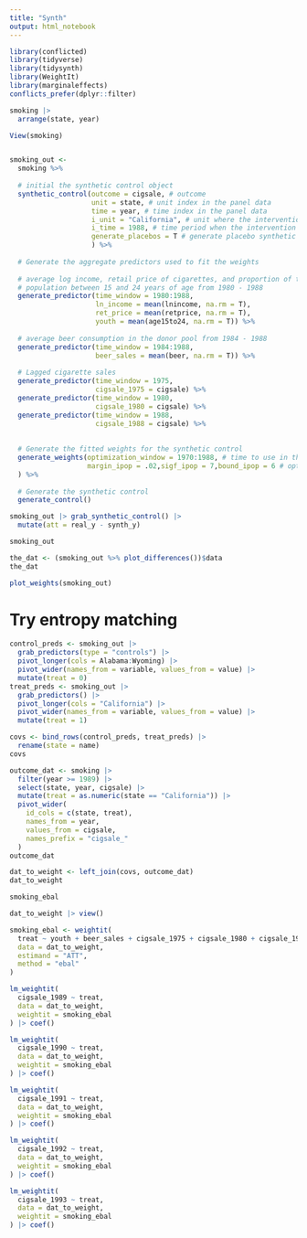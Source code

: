 ```yaml
---
title: "Synth"
output: html_notebook
---
```


```r
library(conflicted)
library(tidyverse)
library(tidysynth)
library(WeightIt)
library(marginaleffects)
conflicts_prefer(dplyr::filter)
```

```r
smoking |>
  arrange(state, year)
```


```r
View(smoking)
```


```r
```


```r
smoking_out <-
  smoking %>%
  
  # initial the synthetic control object
  synthetic_control(outcome = cigsale, # outcome
                    unit = state, # unit index in the panel data
                    time = year, # time index in the panel data
                    i_unit = "California", # unit where the intervention occurred
                    i_time = 1988, # time period when the intervention occurred
                    generate_placebos = T # generate placebo synthetic controls (for inference)
                    ) %>%
  
  # Generate the aggregate predictors used to fit the weights
  
  # average log income, retail price of cigarettes, and proportion of the
  # population between 15 and 24 years of age from 1980 - 1988
  generate_predictor(time_window = 1980:1988,
                     ln_income = mean(lnincome, na.rm = T),
                     ret_price = mean(retprice, na.rm = T),
                     youth = mean(age15to24, na.rm = T)) %>%
  
  # average beer consumption in the donor pool from 1984 - 1988
  generate_predictor(time_window = 1984:1988,
                     beer_sales = mean(beer, na.rm = T)) %>%
  
  # Lagged cigarette sales 
  generate_predictor(time_window = 1975,
                     cigsale_1975 = cigsale) %>%
  generate_predictor(time_window = 1980,
                     cigsale_1980 = cigsale) %>%
  generate_predictor(time_window = 1988,
                     cigsale_1988 = cigsale) %>%
  
  
  # Generate the fitted weights for the synthetic control
  generate_weights(optimization_window = 1970:1988, # time to use in the optimization task
                   margin_ipop = .02,sigf_ipop = 7,bound_ipop = 6 # optimizer options
  ) %>%
  
  # Generate the synthetic control
  generate_control()
```


```r
smoking_out |> grab_synthetic_control() |>
  mutate(att = real_y - synth_y)
```







```r
smoking_out
```


```r
the_dat <- (smoking_out %>% plot_differences())$data
the_dat
```



```r
plot_weights(smoking_out)
```




# Try entropy matching



```r
control_preds <- smoking_out |>
  grab_predictors(type = "controls") |>
  pivot_longer(cols = Alabama:Wyoming) |>
  pivot_wider(names_from = variable, values_from = value) |>
  mutate(treat = 0)
treat_preds <- smoking_out |> 
  grab_predictors() |> 
  pivot_longer(cols = "California") |>
  pivot_wider(names_from = variable, values_from = value) |>
  mutate(treat = 1)

covs <- bind_rows(control_preds, treat_preds) |>
  rename(state = name)
covs
```




```r
outcome_dat <- smoking |>
  filter(year >= 1989) |>
  select(state, year, cigsale) |>
  mutate(treat = as.numeric(state == "California")) |>
  pivot_wider(
    id_cols = c(state, treat),
    names_from = year,
    values_from = cigsale,
    names_prefix = "cigsale_"
  )
outcome_dat
```


```r
dat_to_weight <- left_join(covs, outcome_dat)
dat_to_weight
```



```r
smoking_ebal
```



```r
dat_to_weight |> view()
```




```r
smoking_ebal <- weightit(
  treat ~ youth + beer_sales + cigsale_1975 + cigsale_1980 + cigsale_1988,
  data = dat_to_weight,
  estimand = "ATT",
  method = "ebal"
)
```

```r
lm_weightit(
  cigsale_1989 ~ treat,
  data = dat_to_weight,
  weightit = smoking_ebal
) |> coef()

lm_weightit(
  cigsale_1990 ~ treat,
  data = dat_to_weight,
  weightit = smoking_ebal
) |> coef()

lm_weightit(
  cigsale_1991 ~ treat,
  data = dat_to_weight,
  weightit = smoking_ebal
) |> coef()

lm_weightit(
  cigsale_1992 ~ treat,
  data = dat_to_weight,
  weightit = smoking_ebal
) |> coef()

lm_weightit(
  cigsale_1993 ~ treat,
  data = dat_to_weight,
  weightit = smoking_ebal
) |> coef()
```

